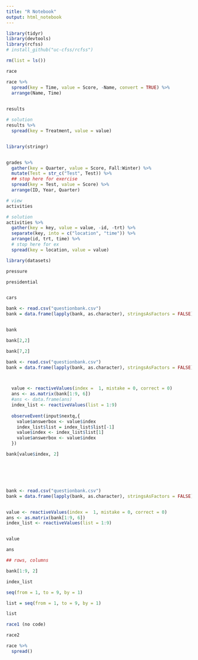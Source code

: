 ```yaml
---
title: "R Notebook"
output: html_notebook
---
```



```r

library(tidyr)
library(devtools)
library(rcfss)
# install_github("uc-cfss/rcfss")

rm(list = ls())
```


```r

race

race %>%
  spread(key = Time, value = Score, -Name, convert = TRUE) %>%
  arrange(Name, Time)
  

```

```r

results

# solution
results %>%
  spread(key = Treatment, value = value)



```

```r
library(stringr)


grades %>%
  gather(key = Quarter, value = Score, Fall:Winter) %>%
  mutate(Test = str_c("Test", Test)) %>%
  ## stop here for exercise
  spread(key = Test, value = Score) %>%
  arrange(ID, Year, Quarter)

```


```r

# view
activities

# solution
activities %>%
  gather(key = key, value = value, -id, -trt) %>%
  separate(key, into = c("location", "time")) %>%
  arrange(id, trt, time) %>%
  # stop here for ex
  spread(key = location, value = value)
```


```r

library(datasets)

pressure

presidential


cars

```



```r


bank <- read.csv("questionbank.csv")
bank = data.frame(lapply(bank, as.character), stringsAsFactors = FALSE)


bank

bank[2,2]

bank[7,2]

```





```r

bank <- read.csv("questionbank.csv")
bank = data.frame(lapply(bank, as.character), stringsAsFactors = FALSE)



  value <- reactiveValues(index =  1, mistake = 0, correct = 0)
  ans <- as.matrix(bank[1:9, 6])
  #ans <- data.frame(ans)
  index_list <- reactiveValues(list = 1:9)
  
  observeEvent(input$nextq,{
    value$answerbox <- value$index
    index_list$list = index_list$list[-1]   
    value$index <- index_list$list[1]
    value$answerbox <- value$index
  })

bank[value$index, 2]







```


```r


bank <- read.csv("questionbank.csv")
bank = data.frame(lapply(bank, as.character), stringsAsFactors = FALSE)


value <- reactiveValues(index =  1, mistake = 0, correct = 0)
ans <- as.matrix(bank[1:9, 6])
index_list <- reactiveValues(list = 1:9)


value

ans

## rows, columns

bank[1:9, 2]

index_list

seq(from = 1, to = 9, by = 1)

list = seq(from = 1, to = 9, by = 1)

list

```


```r

race1 (no code)

race2

race %>%
  spread()







```













